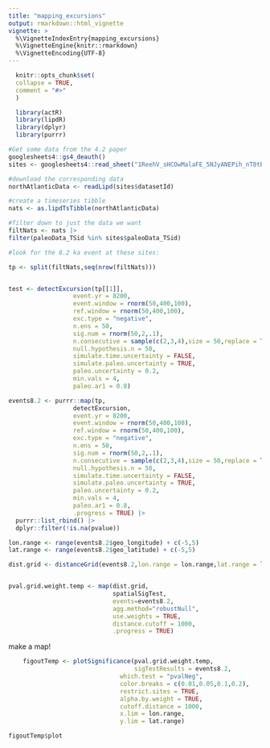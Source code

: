 ```yaml
---
title: "mapping_excursions"
output: rmarkdown::html_vignette
vignette: >
  %\VignetteIndexEntry{mapping_excursions}
  %\VignetteEngine{knitr::rmarkdown}
  %\VignetteEncoding{UTF-8}
---
```

  
```r
  knitr::opts_chunk$set(
  collapse = TRUE,
  comment = "#>"
  )
```
  
```r
  library(actR)
  library(lipdR)
  library(dplyr)
  library(purrr)
```
  
  
  
```r
#Get some data from the 4.2 paper
googlesheets4::gs4_deauth()
sites <- googlesheets4::read_sheet("1ReehV_sHCOwMalaFE_5NJyANEPih_nT0tBIQO1IeHak")

#download the corresponding data
northAtlanticData <- readLipd(sites$datasetId)

#create a timeseries tibble
nats <- as.lipdTsTibble(northAtlanticData)

#filter down to just the data we want
filtNats <- nats |> 
filter(paleoData_TSid %in% sites$paleoData_TSid)

```



```r
#look for the 8.2 ka event at these sites:

tp <- split(filtNats,seq(nrow(filtNats)))


test <- detectExcursion(tp[[1]],
                  event.yr = 8200,
                  event.window = rnorm(50,400,100),
                  ref.window = rnorm(50,400,100),
                  exc.type = "negative",
                  n.ens = 50,
                  sig.num = rnorm(50,2,.1),
                  n.consecutive = sample(c(2,3,4),size = 50,replace = TRUE),
                  null.hypothesis.n = 50,
                  simulate.time.uncertainty = FALSE,
                  simulate.paleo.uncertainty = TRUE,
                  paleo.uncertainty = 0.2,
                  min.vals = 4,
                  paleo.ar1 = 0.8)

events8.2 <- purrr::map(tp,
                  detectExcursion,
                  event.yr = 8200,
                  event.window = rnorm(50,400,100),
                  ref.window = rnorm(50,400,100),
                  exc.type = "negative",
                  n.ens = 50,
                  sig.num = rnorm(50,2,.1),
                  n.consecutive = sample(c(2,3,4),size = 50,replace = TRUE),
                  null.hypothesis.n = 50,
                  simulate.time.uncertainty = FALSE,
                  simulate.paleo.uncertainty = TRUE,
                  paleo.uncertainty = 0.2,
                  min.vals = 4,
                  paleo.ar1 = 0.8,
                  .progress = TRUE) |> 
  purrr::list_rbind() |> 
  dplyr::filter(!is.na(pvalue))

```


```r

lon.range <- range(events8.2$geo_longitude) + c(-5,5)
lat.range <- range(events8.2$geo_latitude) + c(-5,5)

dist.grid <- distanceGrid(events8.2,lon.range = lon.range,lat.range = lat.range,grid.resolution = 3)


pval.grid.weight.temp <- map(dist.grid,
                             spatialSigTest,
                             events=events8.2,
                             agg.method="robustNull",
                             use.weights = TRUE,
                             distance.cutoff = 1000,
                             .progress = TRUE)


```
make a map!

```r
    figoutTemp <- plotSignificance(pval.grid.weight.temp,
                                   sigTestResults = events8.2,
                               which.test = "pvalNeg",
                               color.breaks = c(0.01,0.05,0.1,0.2),
                               restrict.sites = TRUE,
                               alpha.by.weight = TRUE,
                               cutoff.distance = 1000,
                               x.lim = lon.range,
                               y.lim = lat.range)

figoutTemp$plot
```

